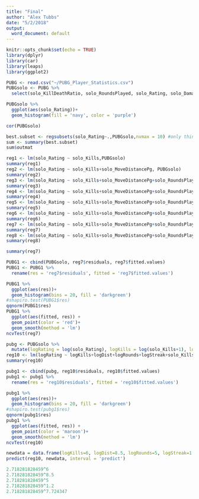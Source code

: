 ```yaml
---
title: "Final"
author: "Alex Tubbs"
date: "5/2/2018"
output:
  word_document: default
---
```


```r
knitr::opts_chunk$set(echo = TRUE)
library(dplyr)
library(car)
library(leaps)
library(ggplot2)
```

```r
PUBG <- read.csv("~/PUBG_Player_Statistics.csv")
PUBGsolo <- PUBG %>%
  select(solo_KillDeathRatio, solo_RoundsPlayed, solo_Rating, solo_DamagePg, solo_HeadshotKillsPg, solo_HealsPg, solo_KillsPg, solo_MoveDistancePg, solo_RoadKillsPg, solo_TeamKillsPg, solo_TimeSurvivedPg, solo_Kills, solo_Assists, solo_Suicides, solo_MaxKillStreaks)
```

```r
PUBGsolo %>%
  ggplot(aes(solo_Rating))+
  geom_histogram(fill = 'navy', color = 'purple')
```

```r
cor(PUBGsolo)
```

```r
best.subset <- regsubsets(solo_Rating~.,PUBGsolo,nvmax = 10) #only things in parentheses change
sum <- summary(best.subset)
sum$outmat
```

```r
reg1 <- lm(solo_Rating ~ solo_Kills,PUBGsolo)
summary(reg1)
reg2 <- lm(solo_Rating ~ solo_Kills+solo_MoveDistancePg, PUBGsolo)
summary(reg2)
reg3 <- lm(solo_Rating ~ solo_Kills+solo_MoveDistancePg+solo_RoundsPlayed, PUBGsolo)
summary(reg3)
reg4 <- lm(solo_Rating ~ solo_Kills+solo_MoveDistancePg+solo_RoundsPlayed+solo_MaxKillStreaks, PUBGsolo)
summary(reg4)
reg5 <- lm(solo_Rating ~ solo_Kills+solo_MoveDistancePg+solo_RoundsPlayed+solo_MaxKillStreaks+solo_KillsPg, PUBGsolo)
summary(reg5)
reg6 <- lm(solo_Rating ~ solo_Kills+solo_MoveDistancePg+solo_RoundsPlayed+solo_MaxKillStreaks+solo_KillsPg+solo_DamagePg, PUBGsolo)
summary(reg6)
reg7 <- lm(solo_Rating ~ solo_Kills+solo_MoveDistancePg+solo_RoundsPlayed+solo_MaxKillStreaks+solo_KillsPg+solo_DamagePg+solo_HealsPg, PUBGsolo)
summary(reg7)
reg8 <- lm(solo_Rating ~ solo_Kills+solo_MoveDistancePg+solo_RoundsPlayed+solo_MaxKillStreaks+solo_KillsPg+solo_DamagePg+solo_HealsPg+solo_RoadKillsPg, PUBGsolo)
summary(reg8)
```
```r
summary(reg7)
```

```r
PUBG1 <- cbind(PUBGsolo, reg7$residuals, reg7$fitted.values)
PUBG1 <- PUBG1 %>%
  rename(res = 'reg7$residuals', fitted = 'reg7$fitted.values')
```

```r
PUBG1 %>%
  ggplot(aes(res))+
  geom_histogram(bins = 20, fill = 'darkgreen')
#shapiro.test(PUBG1$res)
qqnorm(PUBG1$res)
PUBG1 %>%
  ggplot(aes(fitted, res)) +
  geom_point(color = 'red')+
  geom_smooth(method = 'lm')
ncvTest(reg7)
```

```r
pubg <- PUBGsolo %>%
  mutate(logRating = log(solo_Rating), logKills = log(solo_Kills+1), logDist = log(solo_MoveDistancePg+1), logRounds = log(solo_RoundsPlayed+1), logStreak = log(solo_MaxKillStreaks+1))
reg10 <- lm(logRating ~ logKills+logDist+logRounds+logStreak+solo_KillsPg+solo_HealsPg, pubg)
summary(reg10)
```

```r
pubg1 <- cbind(pubg, reg10$residuals, reg10$fitted.values)
pubg1 <- pubg1 %>%
  rename(res = 'reg10$residuals', fitted = 'reg10$fitted.values')
```

```r
pubg1 %>%
  ggplot(aes(res))+
  geom_histogram(bins = 20, fill = 'darkgreen')
#shapiro.test(pubg1$res)
qqnorm(pubg1$res)
pubg1 %>%
  ggplot(aes(fitted, res)) +
  geom_point(color = 'maroon')+
  geom_smooth(method = 'lm')
ncvTest(reg10)
```





```r
newdata = data.frame(logKills=6, logDist=8.5, logRounds=5, logStreak=1.2, solo_KillsPg=5, solo_DamagePg=400, solo_HealsPg=2.5)
predict(reg10, newdata, interval = 'predict')
```

```r
2.718281828459^6
2.718281828459^8.5
2.718281828459^5
2.718281828459^1.2
2.718281828459^7.724347
```

















